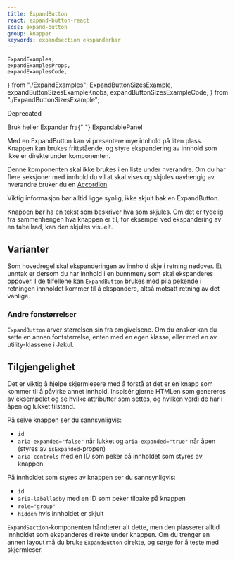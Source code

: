 ```yaml
---
title: ExpandButton
react: expand-button-react
scss: expand-button
group: knapper
keywords: expandsection ekspanderbar
---
```


    ExpandExamples,
    expandExamplesProps,
    expandExamplesCode,
} from "./ExpandExamples";
    ExpandButtonSizesExample,
    expandButtonSizesExampleKnobs,
    expandButtonSizesExampleCode,
} from "./ExpandButtonSizesExample";


<div
    style={{ display: "flex", flexDirection: "row", gap: 8, marginBottom: 16 }}
>
    <WarningTag lang="en">Deprecated</WarningTag>
    <p>
        Bruk heller Expander fra{" "}
        <Link href="/komponenter/expandable">ExpandablePanel</Link>
    </p>
</div>

<Ingress>
    Med en ExpandButton kan vi presentere mye innhold på liten plass. Knappen
    kan brukes frittstående, og styre ekspandering av innhold som ikke er
    direkte under komponenten.
</Ingress>

<ComponentExample
    title="ExpandButton"
    component={ExpandExamples}
    knobs={expandExamplesProps}
    codeExample={expandExamplesCode}
/>

Denne komponenten skal ikke brukes i en liste under hverandre. Om du har flere seksjoner med innhold du vil at skal vises og skjules uavhengig av hverandre bruker du en [Accordion](/komponenter/accordion).

Viktig informasjon bør alltid ligge synlig, ikke skjult bak en ExpandButton.

Knappen bør ha en tekst som beskriver hva som skjules. Om det er tydelig fra sammenhengen hva knappen er til, for eksempel ved ekspandering av en tabellrad, kan den skjules visuelt.

## Varianter

Som hovedregel skal ekspanderingen av innhold skje i retning nedover. Et unntak er dersom du har innhold i en bunnmeny som skal ekspanderes oppover. I de tilfellene kan `ExpandButton` brukes med pila pekende i retningen innholdet kommer til å ekspandere, altså motsatt retning av det vanlige.

<PortalImage
    src="/assets/documentation/expand-button/expand-button-footer-expand-up.png"
    caption="Et eksempel på en footer med innhold som kan ekspanderes. Øverst ser vi lukket tilstand, med pil pekende oppover. Under ser vi åpen tilstand, med pilen pekende nedover."
/>

### Andre fonstørrelser

`ExpandButton` arver størrelsen sin fra omgivelsene. Om du ønsker kan du sette en annen fontstørrelse, enten med en egen klasse, eller med en av utility-klassene i Jøkul.

<ComponentExample
    title="Ulike størrelser"
    component={ExpandButtonSizesExample}
    knobs={expandButtonSizesExampleKnobs}
    codeExample={expandButtonSizesExampleCode}
/>

## Tilgjengelighet

Det er viktig å hjelpe skjermlesere med å forstå at det er en knapp som kommer til å påvirke annet innhold. Inspisér gjerne HTMLen som genereres av eksempelet og se hvilke attributter som settes, og hvilken verdi de har i åpen og lukket tilstand.

På selve knappen ser du sannsynligvis:

-   `id`
-   `aria-expanded="false"` når lukket og `aria-expanded="true"` når åpen (styres av `isExpanded`-propen)
-   `aria-controls` med en ID som peker på innholdet som styres av knappen

På innholdet som styres av knappen ser du sannsynligvis:

-   `id`
-   `aria-labelledby` med en ID som peker tilbake på knappen
-   `role="group"`
-   `hidden` hvis innholdet er skjult

`ExpandSection`-komponenten håndterer alt dette, men den plasserer alltid innholdet som ekspanderes direkte under knappen. Om du trenger en annen layout må du bruke `ExpandButton` direkte, og sørge for å teste med skjermleser.
